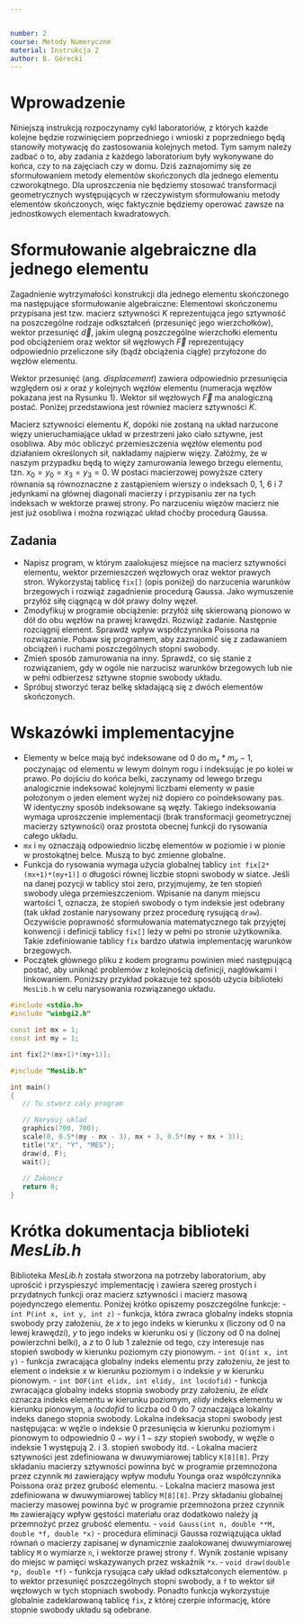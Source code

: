 ```yaml
---


number: 2
course: Metody Numeryczne
material: Instrukcja 2
author: B. Górecki
---
```



# Wprowadzenie

Niniejszą instrukcją rozpoczynamy cykl laboratoriów, z których każde kolejne będzie rozwinięciem poprzedniego i wnioski z poprzedniego będą stanowiły motywację do zastosowania kolejnych metod. Tym samym należy zadbać o to, aby zadania z każdego laboratorium były wykonywane do końca, czy to na zajęciach czy w domu. Dziś zaznajomimy się ze sformułowaniem metody elementów skończonych dla jednego elementu czworokątnego. Dla uproszczenia nie będziemy stosować transformacji geometrycznych występujących w rzeczywistym sformułowaniu metody elementów skończonych, więc faktycznie będziemy operować zawsze na jednostkowych elementach kwadratowych.


# Sformułowanie algebraiczne dla jednego elementu
Zagadnienie wytrzymałości konstrukcji dla jednego elementu skończonego ma następujące sformułowanie algebraiczne: Elementowi skończonemu przypisana jest tzw. macierz sztywności $K$ reprezentująca jego sztywność na poszczególne rodzaje odkształceń (przesunięć jego wierzchołków), wektor przesunięć $\vec d$, jakim ulegną poszczególne wierzchołki elementu pod obciążeniem oraz wektor sił węzłowych $\vec F$ reprezentujący odpowiednio przeliczone siły (bądź obciążenia ciągłe) przyłożone do węzłów elementu.

\begin{displaymath}
K \vec d = \vec F
\end{displaymath}

Wektor przesunięć (ang. *displacement*) zawiera odpowiednio przesunięcia względem osi $x$ oraz $y$ kolejnych węzłów elementu (numeracja węzłów pokazana jest na Rysunku 1). Wektor sił węzłowych $\vec F$ ma analogiczną postać. Poniżej przedstawiona jest również macierz sztywności $K$.

\begin{displaymath}
\vec d = \left[ \begin{tabular}{c} $x_0$ \\ $y_0$ \\ $x_1$ \\ $y_1$ \\ $x_2$ \\ $y_2$ \\ $x_3$ \\ $y_3$ \\ \end{tabular} \right] \quad \quad \quad \vec F = \left[ \begin{tabular}{c} $F_{x_0}$ \\ $F_{y_0}$ \\ $F_{x_1}$ \\ $F_{y_1}$ \\ $F_{x_2}$ \\ $F_{y_2}$ \\ $F_{x_3}$ \\ $F_{y_3}$ \\ \end{tabular} \right]
\end{displaymath}
\begin{displaymath}
 K = \frac{E}{1-\nu^2} \left[ \begin{tabular}{c c c c c c c c} $\frac{1}{2} - \frac{\nu}{6}$ & $\frac{1}{8} + \frac{\nu}{8}$ & $-\frac{1}{4} - \frac{\nu}{12}$ & $-\frac{1}{8} + \frac{3}{8}\nu$ & $-\frac{1}{4} + \frac{\nu}{12}$ & $-\frac{1}{8} - \frac{\nu}{8}$ & $\frac{\nu}{6}$ & $\frac{1}{8} - \frac{3}{8}\nu$ \\
$\frac{1}{8} + \frac{\nu}{8}$ & $\frac{1}{2} - \frac{\nu}{6}$ & $\frac{1}{8} - \frac{3}{8}\nu$ & $\frac{\nu}{6}$ & $-\frac{1}{8} - \frac{\nu}{8}$ & $-\frac{1}{4} + \frac{\nu}{12}$ & $-\frac{1}{8} + \frac{3}{8}\nu$ & $-\frac{1}{4} - \frac{\nu}{12}$ \\
$-\frac{1}{4} - \frac{\nu}{12}$ & $\frac{1}{8} - \frac{3}{8}\nu$ & $\frac{1}{2} - \frac{\nu}{6}$ & $-\frac{1}{8} - \frac{\nu}{8}$ & $\frac{\nu}{6}$ & $-\frac{1}{8} + \frac{3}{8}\nu$ & $-\frac{1}{4} + \frac{\nu}{12}$ & $\frac{1}{8} + \frac{\nu}{8}$ \\
$-\frac{1}{8} + \frac{3}{8}\nu$ & $\frac{\nu}{6}$ & $-\frac{1}{8} - \frac{\nu}{8}$ & $\frac{1}{2} - \frac{\nu}{6}$ & $\frac{1}{8} - \frac{3}{8}\nu$ & $-\frac{1}{4} - \frac{\nu}{12}$ & $\frac{1}{8} + \frac{\nu}{8}$ & $-\frac{1}{4} + \frac{\nu}{12}$ \\
$-\frac{1}{4} + \frac{\nu}{12}$ & $-\frac{1}{8} - \frac{\nu}{8}$ & $\frac{\nu}{6}$ & $\frac{1}{8} - \frac{3}{8}\nu$ & $\frac{1}{2} - \frac{\nu}{6}$ & $\frac{1}{8} + \frac{\nu}{8}$ & $-\frac{1}{4} - \frac{\nu}{12}$ & $-\frac{1}{8} + \frac{3}{8}\nu$ \\
$-\frac{1}{8} - \frac{\nu}{8}$ & $-\frac{1}{4} + \frac{\nu}{12}$ & $-\frac{1}{8} + \frac{3}{8}\nu$ & $-\frac{1}{4} - \frac{\nu}{12}$ & $\frac{1}{8} + \frac{\nu}{8}$ & $\frac{1}{2} - \frac{\nu}{6}$ & $\frac{1}{8} - \frac{3}{8}\nu$ & $\frac{\nu}{6}$ \\
$\frac{\nu}{6}$ & $-\frac{1}{8} + \frac{3}{8}\nu$ & $-\frac{1}{4} + \frac{\nu}{12}$ & $\frac{1}{8} + \frac{\nu}{8}$ & $-\frac{1}{4} - \frac{\nu}{12}$ & $\frac{1}{8} - \frac{3}{8}\nu$ & $\frac{1}{2} - \frac{\nu}{6}$ & $-\frac{1}{8} - \frac{\nu}{8}$ \\
$\frac{1}{8} - \frac{3}{8}\nu$ & $-\frac{1}{4} - \frac{\nu}{12}$ & $\frac{1}{8} + \frac{\nu}{8}$ & $-\frac{1}{4} + \frac{\nu}{12}$ & $-\frac{1}{8} + \frac{3}{8}\nu$ & $\frac{\nu}{6}$ & $-\frac{1}{8} - \frac{\nu}{8}$ & $\frac{1}{2} - \frac{\nu}{6}$ \\ \end{tabular} \right]
\end{displaymath}

\begin{figure}[h]
\centering
\includegraphics[width=0.3\textwidth]{element.png}
\caption[c]{Lokalna indeksacja węzłów elementu skończonego.}
\end{figure}

Macierz sztywności elementu $K$, dopóki nie zostaną na układ narzucone więzy unieruchamiające układ w przestrzeni jako ciało sztywne, jest osobliwa. Aby móc obliczyć przemieszczenia węzłów elementu pod działaniem określonych sił, nakładamy najpierw więzy. Załóżmy, że w naszym przypadku będą to więzy zamurowania lewego brzegu elementu, tzn. $x_0 = y_0 = x_3 = y_3 = 0$. W postaci macierzowej powyższe cztery równania są równoznaczne z zastąpieniem wierszy o indeksach 0, 1, 6 i 7 jedynkami na głównej diagonali macierzy i przypisaniu zer na tych indeksach w wektorze prawej strony. Po narzuceniu więzów macierz nie jest już osobliwa i można rozwiązać układ choćby procedurą Gaussa.


## Zadania
- Napisz program, w którym zaalokujesz miejsce na macierz sztywności elementu, wektor przemieszczeń węzłowych oraz wektor prawych stron. Wykorzystaj tablicę `fix[]` (opis poniżej) do narzucenia warunków brzegowych i rozwiąż zagadnienie procedurą Gaussa. Jako wymuszenie przyłóż siłę ciągnącą w dół prawy dolny węzeł.
- Zmodyfikuj w programie obciążenie: przyłóż siłę skierowaną pionowo w dół do obu węzłów na prawej krawędzi. Rozwiąż zadanie. Następnie rozciągnij element. Sprawdź wpływ współczynnika Poissona na rozwiązanie. Pobaw się programem, aby zaznajomić się z zadawaniem obciążeń i ruchami poszczególnych stopni swobody.
- Zmień sposób zamurowania na inny. Sprawdź, co się stanie z rozwiązaniem, gdy w ogóle nie narzucisz warunków brzegowych lub nie w pełni odbierzesz sztywne stopnie swobody układu.
- Spróbuj stworzyć teraz belkę składającą się z dwóch elementów skończonych.


# Wskazówki implementacyjne
- Elementy w belce mają być indeksowane od 0 do $m_x*m_y-1$, poczynając od elementu w lewym dolnym rogu i indeksując je po kolei w prawo. Po dojściu do końca belki, zaczynamy od lewego brzegu analogicznie indeksować kolejnymi liczbami elementy w pasie położonym o jeden element wyżej niż dopiero co poindeksowany pas. W identyczny sposób indeksowane są węzły. Takiego indeksowania wymaga uproszczenie implementacji (brak transformacji geometrycznej macierzy sztywności) oraz prostota obecnej funkcji do rysowania całego układu.
- `mx` i `my` oznaczają odpowiednio liczbę elementów w poziomie i w pionie w prostokątnej belce. Muszą to być zmienne globalne.
- Funkcja do rysowania wymaga użycia globalnej tablicy `int fix[2*(mx+1)*(my+1)]` o długości równej liczbie stopni swobody w siatce. Jeśli na danej pozycji w tablicy stoi zero, przyjmujemy, że ten stopień swobody ulega przemieszczeniom. Wpisanie na danym miejscu wartości 1, oznacza, że stopień swobody o tym indeksie jest odebrany (tak układ zostanie narysowany przez procedurę rysującą `draw`). Oczywiście poprawność sformułowania matematycznego tak przyjętej konwencji i definicji tablicy `fix[]` leży w pełni po stronie użytkownika. Takie zdefiniowanie tablicy `fix` bardzo ułatwia implementację warunków brzegowych.
- Początek głównego pliku z kodem programu powinien mieć następującą postać, aby uniknąć problemów z kolejnością definicji, nagłówkami i linkowaniem. Poniższy przykład pokazuje też sposób użycia biblioteki `MesLib.h` w celu narysowania rozwiązanego układu.
```c++
#include <stdio.h>
#include "winbgi2.h"

const int mx = 1;
const int my = 1;

int fix[2*(mx+1)*(my+1)];

#include "MesLib.h"

int main()
{
   // Tu stworz caly program

   // Narysuj uklad
   graphics(700, 700);
   scale(0, 0.5*(my - mx - 3), mx + 3, 0.5*(my + mx + 3));
   title("X", "Y", "MES");
   draw(d, F);
   wait();
   
   // Zakoncz
   return 0;
}
```


# Krótka dokumentacja biblioteki *MesLib.h*
Biblioteka *MesLib.h* została stworzona na potrzeby laboratorium, aby uprościć i przyspieszyć implementację i zawiera szereg prostych i przydatnych funkcji oraz macierz sztywności i macierz masową pojedynczego elementu. Poniżej krótko opiszemy poszczególne funkcje:
- `int P(int x, int y, int z)` - funkcja, która zwraca globalny indeks stopnia swobody przy założeniu, że *x* to jego indeks w kierunku x (liczony od 0 na lewej krawędzi), *y* to jego indeks w kierunku osi y (liczony od 0 na dolnej powierzchni belki), a *z* to 0 lub 1 zależnie od tego, czy interesuje nas stopień swobody w kierunku poziomym czy pionowym.
- `int Q(int x, int y)` - funkcja zwracająca globalny indeks elementu przy założeniu, że jest to element o indeksie *x* w kierunku poziomym i o indeksie *y* w kierunku pionowym.
- `int DOF(int elidx, int elidy, int locdofid)` - funkcja zwracająca globalny indeks stopnia swobody przy założeniu, że *elidx* oznacza indeks elementu w kierunku poziomym, *elidy* indeks elementu w kierunku pionowym, a *locdofid* to liczba od 0 do 7 oznaczająca lokalny indeks danego stopnia swobody. Lokalna indeksacja stopni swobody jest następująca: w węźle o indeksie 0 przesunięcia w kierunku poziomym i pionowym to odpowiednio $0-wy$ i $1-szy$ stopień swobody, w węźle o indeksie $1$ występują 2. i 3. stopień swobody itd.
- Lokalna macierz sztywności jest zdefiniowana w dwuwymiarowej tablicy `K[8][8]`. Przy składaniu macierzy sztywności powinna być w programie przemnożona przez czynnik `Md` zawierający wpływ modułu Younga oraz współczynnika Poissona oraz przez grubość elementu.
- Lokalna macierz masowa jest zdefiniowana w dwuwymiarowej tablicy `M[8][8]`. Przy składaniu globalnej macierzy masowej powinna być w programie przemnożona przez czynnik `Mm` zawierający wpływ gęstości materiału oraz dodatkowo należy ją przemnożyć przez grubość elementu.
- `void Gauss(int n, double **M, double *f, double *x)` - procedura eliminacji Gaussa rozwiązująca układ równań o macierzy zapisanej w dynamicznie zaalokowanej dwuwymiarowej tablicy `M` o wymiarze `n`, i wektorze prawej strony `f`. Wynik zostanie wpisany do miejsc w pamięci wskazywanych przez wskaźnik `*x`.
- `void draw(double *p, double *f)` - funkcja rysująca cały układ odkształconych elementów. `p` to wektor przesunięć poszczególnych stopni swobody, a `f` to wektor sił węzłowych w tych stopniach swobody. Ponadto funkcja wykorzystuje globalnie zadeklarowaną tablicę `fix`, z której czerpie informację, które stopnie swobody układu są odebrane.

